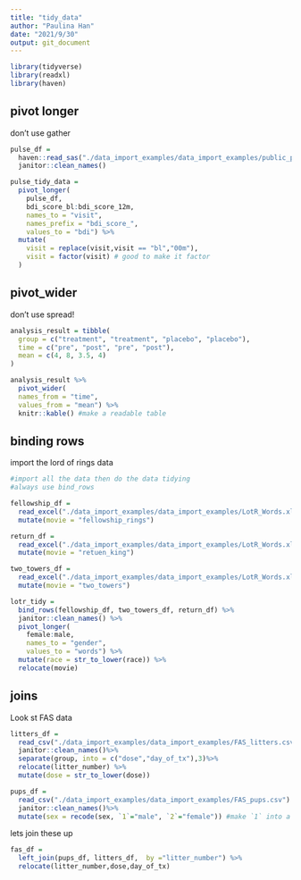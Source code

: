 ```yaml
---
title: "tidy_data"
author: "Paulina Han"
date: "2021/9/30"
output: git_document
---
```

```r
library(tidyverse)
library(readxl)
library(haven)
```

## pivot longer 
don't use gather

```r
pulse_df = 
  haven::read_sas("./data_import_examples/data_import_examples/public_pulse_data.sas7bdat") %>%
  janitor::clean_names()

pulse_tidy_data = 
  pivot_longer(
    pulse_df, 
    bdi_score_bl:bdi_score_12m,
    names_to = "visit", 
    names_prefix = "bdi_score_",
    values_to = "bdi") %>%
  mutate(
    visit = replace(visit,visit == "bl","00m"),
    visit = factor(visit) # good to make it factor
  )


```


## pivot_wider
don't use spread!

```r
analysis_result = tibble(
  group = c("treatment", "treatment", "placebo", "placebo"),
  time = c("pre", "post", "pre", "post"),
  mean = c(4, 8, 3.5, 4)
)

analysis_result %>%
  pivot_wider(
  names_from = "time", 
  values_from = "mean") %>%
  knitr::kable() #make a readable table

```

## binding rows

import the lord of rings data
```r
#import all the data then do the data tidying 
#always use bind_rows

fellowship_df = 
  read_excel("./data_import_examples/data_import_examples/LotR_Words.xlsx",range = "B3:D6") %>%
  mutate(movie = "fellowship_rings") 

return_df = 
  read_excel("./data_import_examples/data_import_examples/LotR_Words.xlsx",range = "J3:L6") %>%
  mutate(movie = "retuen_king") 

two_towers_df = 
  read_excel("./data_import_examples/data_import_examples/LotR_Words.xlsx",range = "F3:H6") %>%
  mutate(movie = "two_towers") 

lotr_tidy = 
  bind_rows(fellowship_df, two_towers_df, return_df) %>%
  janitor::clean_names() %>%
  pivot_longer(
    female:male,
    names_to = "gender", 
    values_to = "words") %>%
  mutate(race = str_to_lower(race)) %>%
  relocate(movie)
```


## joins

Look st FAS data


```r
litters_df =
  read_csv("./data_import_examples/data_import_examples/FAS_litters.csv") %>%
  janitor::clean_names()%>%
  separate(group, into = c("dose","day_of_tx"),3)%>%
  relocate(litter_number) %>%
  mutate(dose = str_to_lower(dose))

pups_df = 
  read_csv("./data_import_examples/data_import_examples/FAS_pups.csv") %>%
  janitor::clean_names()%>%
  mutate(sex = recode(sex, `1`="male", `2`="female")) #make `1` into a character
```
 
 lets join these up

```r
fas_df = 
  left_join(pups_df, litters_df,  by ="litter_number") %>% 
  relocate(litter_number,dose,day_of_tx)
```



